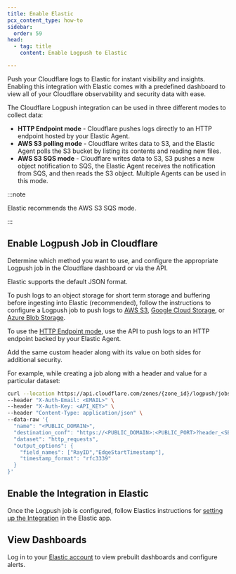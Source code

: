 ```yaml
---
title: Enable Elastic
pcx_content_type: how-to
sidebar:
  order: 59
head:
  - tag: title
    content: Enable Logpush to Elastic

---
```


Push your Cloudflare logs to Elastic for instant visibility and insights. Enabling this integration with Elastic comes with a predefined dashboard to view all of your Cloudflare observability and security data with ease.

The Cloudflare Logpush integration can be used in three different modes to collect data:

* **HTTP Endpoint mode** - Cloudflare pushes logs directly to an HTTP endpoint hosted by your Elastic Agent.
* **AWS S3 polling mode** - Cloudflare writes data to S3, and the Elastic Agent polls the S3 bucket by listing its contents and reading new files.
* **AWS S3 SQS mode** - Cloudflare writes data to S3, S3 pushes a new object notification to SQS, the Elastic Agent receives the notification from SQS, and then reads the S3 object. Multiple Agents can be used in this mode.

:::note


Elastic recommends the AWS S3 SQS mode.


:::

## Enable Logpush Job in Cloudflare

Determine which method you want to use, and configure the appropriate Logpush job in the Cloudflare dashboard or via the API.

Elastic supports the default JSON format.

To push logs to an object storage for short term storage and buffering before ingesting into Elastic (recommended), follow the instructions to configure a Logpush job to push logs to [AWS S3](/logs/get-started/enable-destinations/aws-s3/), [Google Cloud Storage](/logs/get-started/enable-destinations/google-cloud-storage/), or [Azure Blob Storage](/logs/get-started/enable-destinations/azure/).

To use the [HTTP Endpoint mode](/logs/get-started/enable-destinations/http/), use the API to push logs to an HTTP endpoint backed by your Elastic Agent.

Add the same custom header along with its value on both sides for additional security.

For example, while creating a job along with a header and value for a particular dataset:

```bash
curl --location https://api.cloudflare.com/zones/{zone_id}/logpush/jobs \
--header "X-Auth-Email: <EMAIL>" \
--header "X-Auth-Key: <API_KEY>" \
--header "Content-Type: application/json" \
--data-raw '{
  "name": "<PUBLIC_DOMAIN>",
  "destination_conf": "https://<PUBLIC_DOMAIN>:<PUBLIC_PORT>?header_<SECRET_HEADER>=<SECRET_VALUE>",
  "dataset": "http_requests",
  "output_options": {
    "field_names": ["RayID","EdgeStartTimestamp"],
    "timestamp_format": "rfc3339"
  }
}'
```

## Enable the Integration in Elastic

Once the Logpush job is configured, follow Elastics instructions for [setting up the Integration](https://docs.elastic.co/integrations/cloudflare_logpush) in the Elastic app.

## View Dashboards

Log in to your [Elastic account](https://www.elastic.co/) to view prebuilt dashboards and configure alerts.
